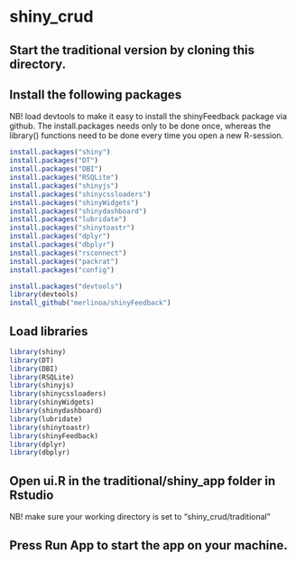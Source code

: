 # shiny_crud

## Start the traditional version by cloning this directory.

## Install the following packages
   NB! load devtools to make it easy to install the shinyFeedback package via github.
The install.packages needs only to be done once, whereas the library() functions need to be done every time you open a new R-session.

```r
install.packages("shiny")
install.packages("DT")
install.packages("DBI")
install.packages("RSQLite")
install.packages("shinyjs")
install.packages("shinycssloaders")
install.packages("shinyWidgets")
install.packages("shinydashboard")
install.packages("lubridate")
install.packages("shinytoastr")
install.packages("dplyr")
install.packages("dbplyr")
install.packages("rsconnect")
install.packages("packrat")
install.packages("config")

install.packages("devtools")
library(devtools)
install_github("merlinoa/shinyFeedback")
```

## Load libraries

```r
library(shiny)
library(DT)
library(DBI)
library(RSQLite)
library(shinyjs)
library(shinycssloaders)
library(shinyWidgets)
library(shinydashboard)
library(lubridate)
library(shinytoastr)
library(shinyFeedback)
library(dplyr)
library(dbplyr)

```

## Open ui.R in the traditional/shiny_app folder in Rstudio
  NB! make sure your working directory is set to  "shiny_crud/traditional"


## Press Run App to start the app on your machine.
